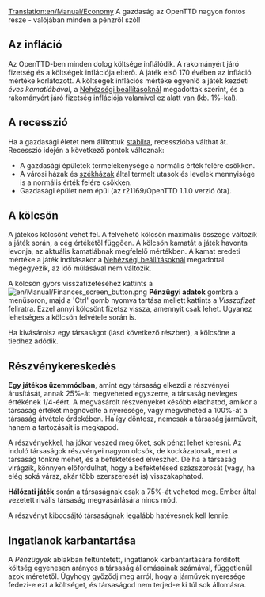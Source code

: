 [[Translation:en/Manual/Economy]]
{{hu/Fordítás|en/Manual/Economy|49}}
{{hu/Manual/Tartalomjegyzék}}
A gazdaság az OpenTTD nagyon fontos része - valójában minden a pénzről szól!


==Az infláció==
Az OpenTTD-ben minden dolog költsége inflálódik. A rakományért járó fizetség és a költségek inflációja eltérő. A játék első 170 évében az infláció mértéke korlátozott. A költségek inflációs mértéke egyenlő a játék kezdeti ''éves kamatlábával'', a [[hu/Nehézségi beállítások|Nehézségi beállításoknál]] megadottak szerint, és a rakományért járó fizetség inflációja valamivel ez alatt van (kb. 1%-kal).

==A recesszió==
Ha a gazdasági életet nem állítottuk [[hu/Nehézségi beállítások|stabilra]], recesszióba válthat át. Recesszió idején a következő pontok változnak:
* A gazdasági épületek termelékenysége a normális érték felére csökken.
* A városi házak és [[hu/Székházak|székházak]] által termelt utasok és levelek mennyisége is a normális érték felére csökken.
* Gazdasági épület nem épül (az r21169/OpenTTD 1.1.0 verzió óta).

==A kölcsön==
A játékos kölcsönt vehet fel. A felvehető kölcsön maximális összege változik a játék során, a cég értékétől függően. A kölcsön kamatát a játék havonta levonja, az aktuális kamatlábnak megfelelő mértékben. A kamat eredeti mértéke a játék indításakor a [[hu/Nehézségi beállítások|Nehézségi beállításoknál]] megadottal megegyezik, az idő múlásával nem változik.

A kölcsön gyors visszafizetéséhez kattints a [[File:en/Manual/Finances screen button.png]] '''Pénzügyi adatok''' gombra a menüsoron, majd a  'Ctrl' gomb nyomva tartása mellett kattints a ''Visszafizet'' feliratra. Ezzel annyi kölcsönt fizetsz vissza, amennyit csak lehet. Ugyanez lehetséges a kölcsön felvétele során is.

Ha kivásárolsz egy társaságot (lásd következő részben), a kölcsöne a tiedhez adódik.

==Részvénykereskedés==
'''Egy játékos üzemmódban''', amint egy társaság elkezdi a részvényei árusítását, annak 25%-át megveheted egyszerre, a társaság névleges értékének 1/4-éért. A megvásárolt részvényeket később eladhatod, amikor a társaság értékét megnövelte a nyeresége, vagy megveheted a 100%-át a társaság átvétele érdekében. Ha így döntesz, nemcsak a társaság járműveit, hanem a tartozásait is megkapod.

A részvényekkel, ha jókor veszed meg őket, sok pénzt lehet keresni. Az induló társaságok részvényei nagyon olcsók, de kockázatosak, mert a társaság tönkre mehet, és a befektetésed elveszhet. De ha a társaság virágzik, könnyen előfordulhat, hogy a befektetésed százszorosát (vagy, ha elég soká vársz, akár több ezerszeresét is) visszakaphatod.

'''Hálózati játék''' során a társaságnak csak a 75%-át veheted meg. Ember által vezetett rivális társaság megvásárlására nincs mód.

A részvényt kibocsájtó társaságnak legalább hatévesnek kell lennie.

==Ingatlanok karbantartása==
A ''Pénzügyek'' ablakban feltüntetett, ingatlanok karbantartására fordított költség egyenesen arányos a társaság állomásainak számával, függetlenül azok méretétől. Úgyhogy győződj meg arról, hogy a járművek nyeresége fedezi-e ezt a költséget, és társaságod nem terjed-e ki túl sok állomásra.